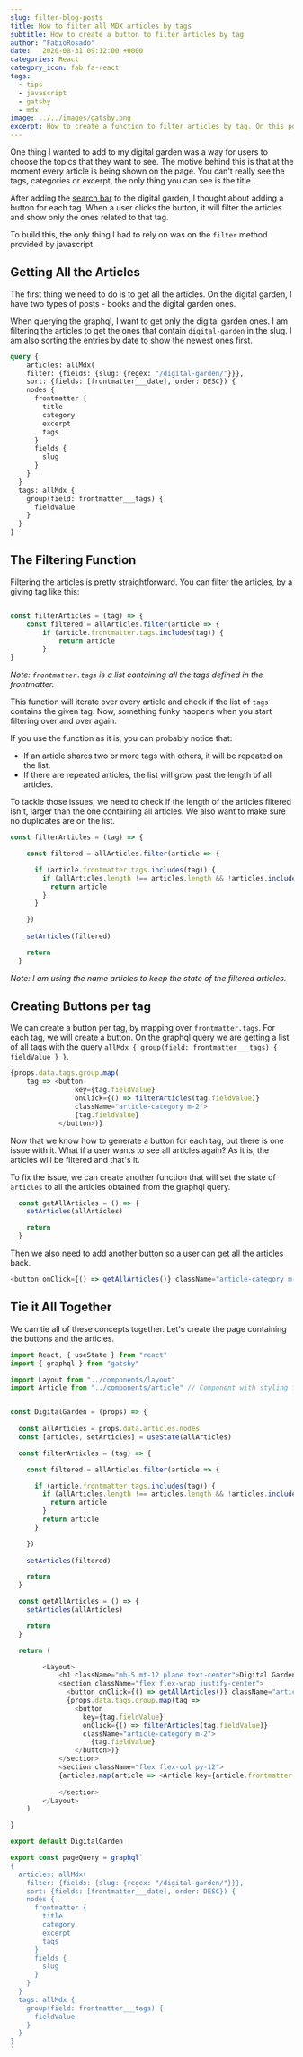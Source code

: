 ```yaml
---
slug: filter-blog-posts
title: How to filter all MDX articles by tags
subtitle: How to create a button to filter articles by tag
author: "FabioRosado"
date:   2020-08-31 09:12:00 +0000
categories: React
category_icon: fab fa-react
tags: 
  - tips
  - javascript
  - gatsby
  - mdx
image: ../../images/gatsby.png
excerpt: How to create a function to filter articles by tag. On this post I am using the javascript filter method to filter all articles.
---
```


One thing I wanted to add to my digital garden was a way for users to choose the topics that they want to see. The motive behind this is that at the moment every article is being shown on the page. You can't really see the tags, categories or excerpt, the only thing you can see is the title.

After adding the [search bar](https://fabiorosado.dev/blog/add-search-mdx) to the digital garden, I thought about adding a button for each tag. When a user clicks the button, it will filter the articles and show only the ones related to that tag.

To build this, the only thing I had to rely on was on the `filter` method provided by javascript. 

## Getting All the Articles

The first thing we need to do is to get all the articles. On the digital garden, I have two types of posts - books and the digital garden ones. 

When querying the graphql, I want to get only the digital garden ones. I am filtering the articles to get the ones that contain `digital-garden` in the slug. I am also sorting the entries by date to show the newest ones first.

```graphql
query {
    articles: allMdx(
    filter: {fields: {slug: {regex: "/digital-garden/"}}}, 
    sort: {fields: [frontmatter___date], order: DESC}) {
    nodes {
      frontmatter {
        title
        category
        excerpt
        tags
      }
      fields {
        slug
      }
    }
  }
  tags: allMdx {
    group(field: frontmatter___tags) {
      fieldValue
    }
  }
}
```

## The Filtering Function

Filtering the articles is pretty straightforward. You can filter the articles, by a giving tag like this:

```javascript

const filterArticles = (tag) => {
    const filtered = allArticles.filter(article => {
        if (article.frontmatter.tags.includes(tag)) {
            return article
        }
}
```

_Note: `frontmatter.tags` is a list containing all the tags defined in the frontmatter._

This function will iterate over every article and check if the list of `tags` contains the given tag. Now, something funky happens when you start filtering over and over again. 

If you use the function as it is, you can probably notice that:

- If an article shares two or more tags with others, it will be repeated on the list.
- If there are repeated articles, the list will grow past the length of all articles.

To tackle those issues, we need to check if the length of the articles filtered isn't, larger than the one containing all articles. We also want to make sure no duplicates are on the list.


```javascript
const filterArticles = (tag) => {

    const filtered = allArticles.filter(article => {

      if (article.frontmatter.tags.includes(tag)) {
        if (allArticles.length !== articles.length && !articles.includes(article) ) {
          return article
        }
      }

    })
    
    setArticles(filtered)

    return
  }
```

_Note: I am using the name articles to keep the state of the filtered articles._

## Creating Buttons per tag

We can create a button per tag, by mapping over `frontmatter.tags`. For each tag, we will create a button. On the graphql query we are getting a list of all tags with the query `allMdx { group(field: frontmatter___tags) { fieldValue } }`.


```javascript
{props.data.tags.group.map(
    tag => <button 
                key={tag.fieldValue} 
                onClick={() => filterArticles(tag.fieldValue)} 
                className="article-category m-2">
                {tag.fieldValue}
            </button>)}

```

Now that we know how to generate a button for each tag, but there is one issue with it. What if a user wants to see all articles again? As it is, the articles will be filtered and that's it. 

To fix the issue, we can create another function that will set the state of `articles` to all the articles obtained from the graphql query.

```javascript
  const getAllArticles = () => {
    setArticles(allArticles)

    return
  }
```

Then we also need to add another button so a user can get all the articles back.

```javascript
<button onClick={() => getAllArticles()} className="article-category m-2">All</button>
```


## Tie it All Together

We can tie all of these concepts together. Let's create the page containing the buttons and the articles.

```javascript
import React, { useState } from "react"
import { graphql } from "gatsby"

import Layout from "../components/layout"
import Article from "../components/article" // Component with styling for article


const DigitalGarden = (props) => {
  
  const allArticles = props.data.articles.nodes
  const [articles, setArticles] = useState(allArticles)

  const filterArticles = (tag) => {

    const filtered = allArticles.filter(article => {

      if (article.frontmatter.tags.includes(tag)) {
        if (allArticles.length !== articles.length && !articles.includes(article) ) {
          return article
        }
        return article
      }

    })
    
    setArticles(filtered)

    return
  }

  const getAllArticles = () => {
    setArticles(allArticles)

    return
  }

  return (

        <Layout>
            <h1 className="mb-5 mt-12 plane text-center">Digital Garden</h1>
            <section className="flex flex-wrap justify-center">
              <button onClick={() => getAllArticles()} className="article-category m-2">All</button>
              {props.data.tags.group.map(tag => 
                <button 
                  key={tag.fieldValue} 
                  onClick={() => filterArticles(tag.fieldValue)} 
                  className="article-category m-2">
                    {tag.fieldValue}
                </button>)}
            </section>
            <section className="flex flex-col py-12">
            {articles.map(article => <Article key={article.frontmatter.title} article={article} />)}
            
            </section>
        </Layout>  
    )

}

export default DigitalGarden

export const pageQuery = graphql`
{
  articles: allMdx(
    filter: {fields: {slug: {regex: "/digital-garden/"}}}, 
    sort: {fields: [frontmatter___date], order: DESC}) {
    nodes {
      frontmatter {
        title
        category
        excerpt
        tags
      }
      fields {
        slug
      }
    }
  }
  tags: allMdx {
    group(field: frontmatter___tags) {
      fieldValue
    }
  }
}
`
```